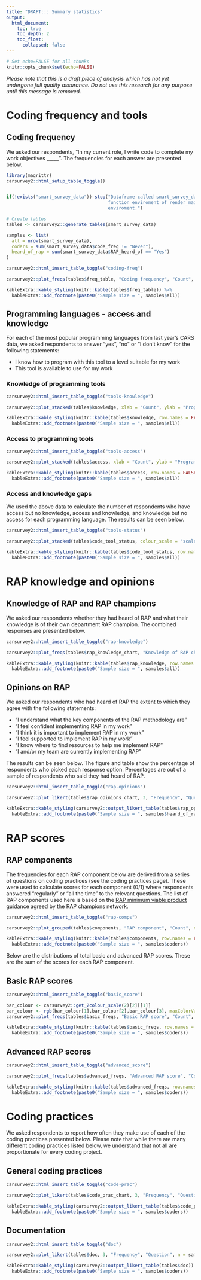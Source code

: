 ```yaml
---
title: "DRAFT::: Summary statistics"
output:
  html_document:
    toc: true
    toc_depth: 2
    toc_float: 
      collapsed: false
---
```

```r
# Set echo=FALSE for all chunks
knitr::opts_chunk$set(echo=FALSE)
```
*Please note that this is a draft piece of analysis which has not yet undergone full quality assurance. Do not use this research for any purpose until this message is removed.*

# Coding frequency and tools

## Coding frequency

We asked our respondents, "In my current role, I write code to complete my work objectives _____". The frequencies for each answer are presented below. 

```r
library(magrittr)
carsurvey2::html_setup_table_toggle()


if(!exists("smart_survey_data")) stop("Dataframe called smart_survey_data not available. This should be in the 
                                      function enviroment of render_main_site. Check that this is available in this
                                      enviroment.")

# Create tables
tables <- carsurvey2::generate_tables(smart_survey_data)

samples <- list(
  all = nrow(smart_survey_data),
  coders = sum(smart_survey_data$code_freq != "Never"),
  heard_of_rap = sum(smart_survey_data$RAP_heard_of == "Yes")
)
```

```r
carsurvey2::html_insert_table_toggle("coding-freq")
```

<div id="coding-freq-chart">
```r

carsurvey2::plot_freqs(tables$freq_table, "Coding frequency", "Count", n = samples$all, font_size = 14)

```
</div>

<div id="coding-freq-table">
```r

kableExtra::kable_styling(knitr::kable(tables$freq_table)) %>% 
  kableExtra::add_footnote(paste0("Sample size = ", samples$all))

```
</div>


## Programming languages - access and knowledge

For each of the most popular programming languages from last year's CARS data, we asked respondents to answer "yes", "no" or "I don't know" for the following statements: 

* I know how to program with this tool to a level suitable for my work
* This tool is available to use for my work

### Knowledge of programming tools

```r
carsurvey2::html_insert_table_toggle("tools-knowledge")
```

<div id="tools-knowledge-chart">
```r

carsurvey2::plot_stacked(tables$knowledge, xlab = "Count", ylab = "Programming tool", n = samples$all, colour_scale = "2gradients", font_size = 14)

```
</div>

<div id="tools-knowledge-table">
```r

kableExtra::kable_styling(knitr::kable(tables$knowledge, row.names = FALSE)) %>% 
  kableExtra::add_footnote(paste0("Sample size = ", samples$all))

```
</div>


### Access to programming tools

```r
carsurvey2::html_insert_table_toggle("tools-access")
```

<div id="tools-access-chart">
```r

carsurvey2::plot_stacked(tables$access, xlab = "Count", ylab = "Programming tool", n = samples$all, colour_scale = "2gradients", font_size = 14)

```
</div>

<div id="tools-access-table">
```r

kableExtra::kable_styling(knitr::kable(tables$access, row.names = FALSE)) %>% 
  kableExtra::add_footnote(paste0("Sample size = ", samples$all))

```
</div>


### Access and knowledge gaps

We used the above data to calculate the number of respondents who have access but no knowledge, access and knowledge, and knowledge but no access for each programming language. The results can be seen below.


```r
carsurvey2::html_insert_table_toggle("tools-status")
```

<div id="tools-status-chart">
```r

carsurvey2::plot_stacked(tables$code_tool_status, colour_scale = "scale", xlab = "Count", ylab = "Programming tool", n = samples$all, font_size = 14)


```
</div>

<div id="tools-status-table">
```r

kableExtra::kable_styling(knitr::kable(tables$code_tool_status, row.names = FALSE)) %>% 
  kableExtra::add_footnote(paste0("Sample size = ", samples$all))

```
</div>


# RAP knowledge and opinions


## Knowledge of RAP and RAP champions

We asked our respondents whether they had heard of RAP and what their knowledge is of their own department RAP champion. The combined responses are presented below.

```r
carsurvey2::html_insert_table_toggle("rap-knowledge")
```

<div id="rap-knowledge-chart">
```r

carsurvey2::plot_freqs(tables$rap_knowledge_chart, "Knowledge of RAP champions", "Count", n = samples$all, font_size = 14, orientation = "h", break_q_names_col = "RAP knowledge", max_lines = 3)

```
</div>

<div id="rap-knowledge-table">
```r

kableExtra::kable_styling(knitr::kable(tables$rap_knowledge, row.names = FALSE)) %>% 
  kableExtra::add_footnote(paste0("Sample size = ", samples$all))

```
</div>


## Opinions on RAP

We asked our respondents who had heard of RAP the extent to which they agree with the following statements:

* "I understand what the key components of the RAP methodology are"
* "I feel confident implementing RAP in my work"
* "I think it is important to implement RAP in my work"
* "I feel supported to implement RAP in my work"
* "I know where to find resources to help me implement RAP"
* "I and/or my team are currently implementing RAP"

The results can be seen below. The figure and table show the percentage of respondents who picked each response option. Percentages are out of a sample of respondents who said they had heard of RAP.


```r
carsurvey2::html_insert_table_toggle("rap-opinions")
```

<div id="rap-opinions-chart">
```r

carsurvey2::plot_likert(tables$rap_opinions_chart, 3, "Frequency", "Question", n = samples$heard_of_rap, font_size = 12, height = 700, break_q_names_col = "Question")

```
</div>

<div id="rap-opinions-table">
```r

kableExtra::kable_styling(carsurvey2::output_likert_table(tables$rap_opinions)) %>% 
  kableExtra::add_footnote(paste0("Sample size = ", samples$heard_of_rap))

```
</div>

# RAP scores


## RAP components

The frequencies for each RAP component below are derived from a series of questions on coding practices (see the coding practices page). These were used to calculate scores for each component (0/1) where respondents answered "regularly" or "all the time" to the relevant questions. The list of RAP components used here is based on the [RAP minimum viable product](https://github.com/best-practice-and-impact/rap_mvp_maturity_guidance/blob/master/Reproducible-Analytical-Pipelines-MVP.md) guidance agreed by the RAP champions network.

```r
carsurvey2::html_insert_table_toggle("rap-comps")
```

<div id="rap-comps-chart">
```r

carsurvey2::plot_grouped(tables$components, "RAP component", "Count", n = samples$coders, orientation = "h", font_size = 14)


```
</div>

<div id="rap-comps-table">
```r

kableExtra::kable_styling(knitr::kable(tables$components, row.names = FALSE)) %>% 
  kableExtra::add_footnote(paste0("Sample size = ", samples$coders))

```
</div>

Below are the distributions of total basic and advanced RAP scores. These are the sum of the scores for each RAP component.

## Basic RAP scores

```r
carsurvey2::html_insert_table_toggle("basic_score")
```

<div id="basic_score-chart">
```r

bar_colour <- carsurvey2::get_2colour_scale(2)[2][[1]]
bar_colour <- rgb(bar_colour[1],bar_colour[2],bar_colour[3], maxColorValue = 255)
carsurvey2::plot_freqs(tables$basic_freqs, "Basic RAP score", "Count", bar_colour = bar_colour, n = samples$coders, font_size = 14)

```
</div>

<div id="basic_score-table">
```r

kableExtra::kable_styling(knitr::kable(tables$basic_freqs, row.names = FALSE)) %>% 
  kableExtra::add_footnote(paste0("Sample size = ", samples$coders))

```
</div>

## Advanced RAP scores

```r
carsurvey2::html_insert_table_toggle("advanced_score")
```

<div id="advanced_score-chart">
```r

carsurvey2::plot_freqs(tables$advanced_freqs, "Advanced RAP score", "Count", n = samples$coders, font_size = 14)
```
</div>

<div id="advanced_score-table">
```r

kableExtra::kable_styling(knitr::kable(tables$advanced_freqs, row.names = FALSE)) %>% 
  kableExtra::add_footnote(paste0("Sample size = ", samples$coders))

```
</div>

# Coding practices

We asked respondents to report how often they make use of each of the coding practices presented below. Please note that while there are many different coding practices listed below, we understand that not all are proportionate for every coding project. 

## General coding practices

```r
carsurvey2::html_insert_table_toggle("code-prac")
```

<div id="code-prac-chart">
```r


carsurvey2::plot_likert(tables$code_prac_chart, 3, "Frequency", "Question", n = samples$coders, neutral_mid = FALSE, font_size = 14, height = 700, break_q_names_col = "question")


```
</div>

<div id="code-prac-table">
```r
kableExtra::kable_styling(carsurvey2::output_likert_table(tables$code_prac_chart)) %>% 
  kableExtra::add_footnote(paste0("Sample size = ", samples$coders))

```
</div>

## Documentation

```r
carsurvey2::html_insert_table_toggle("doc")
```

<div id="doc-chart">
```r

carsurvey2::plot_likert(tables$doc, 3, "Frequency", "Question", n = samples$coders, neutral_mid = FALSE, font_size = 14, height = 700, break_q_names_col = "Question")


```
</div>

<div id="doc-table">
```r

kableExtra::kable_styling(carsurvey2::output_likert_table(tables$doc)) %>% 
  kableExtra::add_footnote(paste0("Sample size = ", samples$coders))

```
</div>